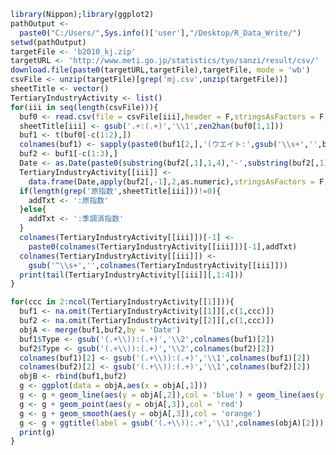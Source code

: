 ```r
library(Nippon);library(ggplot2)
pathOutput <- 
  paste0("C:/Users/",Sys.info()['user'],"/Desktop/R_Data_Write/")
setwd(pathOutput)
targetFile <- 'b2010_kj.zip'
targetURL <- 'http://www.meti.go.jp/statistics/tyo/sanzi/result/csv/'
download.file(paste0(targetURL,targetFile),targetFile, mode = 'wb')
csvFile <- unzip(targetFile)[grep('mj.csv',unzip(targetFile))]
sheetTitle <- vector()
TertiaryIndustryActivity <- list()
for(iii in seq(length(csvFile))){
  buf0 <- read.csv(file = csvFile[iii],header = F,stringsAsFactors = F,fileEncoding = 'shift_jis')
  sheetTitle[iii] <- gsub('.+:(.+)','\\1',zen2han(buf0[1,1]))
  buf1 <- t(buf0[-c(1:2),])
  colnames(buf1) <- sapply(paste0(buf1[2,],'(ウエイト:',gsub('\\s+','',buf1[3,]),')'),zen2han)
  buf2 <- buf1[-c(1:3),]
  Date <- as.Date(paste0(substring(buf2[,1],1,4),'-',substring(buf2[,1],5,6),'-1'))
  TertiaryIndustryActivity[[iii]] <- 
    data.frame(Date,apply(buf2[,-1],2,as.numeric),stringsAsFactors = F,check.names = F,row.names = NULL)
  if(length(grep('原指数',sheetTitle[iii]))!=0){
    addTxt <- ':原指数'
  }else{
    addTxt <- ':季調済指数'
  }
  colnames(TertiaryIndustryActivity[[iii]])[-1] <-
    paste0(colnames(TertiaryIndustryActivity[[iii]])[-1],addTxt)
  colnames(TertiaryIndustryActivity[[iii]]) <-
    gsub('^\\s+','',colnames(TertiaryIndustryActivity[[iii]]))
  print(tail(TertiaryIndustryActivity[[iii]][,1:4]))
}
```

```r
for(ccc in 2:ncol(TertiaryIndustryActivity[[1]])){
  buf1 <- na.omit(TertiaryIndustryActivity[[1]][,c(1,ccc)])
  buf2 <- na.omit(TertiaryIndustryActivity[[2]][,c(1,ccc)])
  objA <- merge(buf1,buf2,by = 'Date')
  buf1$Type <- gsub('(.+\\)):(.+)','\\2',colnames(buf1)[2])
  buf2$Type <- gsub('(.+\\)):(.+)','\\2',colnames(buf2)[2])
  colnames(buf1)[2] <- gsub('(.+\\)):(.+)','\\1',colnames(buf1)[2])
  colnames(buf2)[2] <- gsub('(.+\\)):(.+)','\\1',colnames(buf2)[2])
  objB <- rbind(buf1,buf2)
  g <- ggplot(data = objA,aes(x = objA[,1]))
  g <- g + geom_line(aes(y = objA[,2]),col = 'blue') + geom_line(aes(y = objA[,3]),col = 'red')
  g <- g + geom_point(aes(y = objA[,3]),col = 'red')
  g <- g + geom_smooth(aes(y = objA[,3]),col = 'orange')
  g <- g + ggtitle(label = gsub('(.+\\)):.+','\\1',colnames(objA)[2]))
  print(g)
}
```
